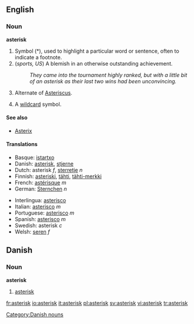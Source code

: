 ==English==

===Noun===
'''asterisk'''

# Symbol (*), used to highlight a particular word or sentence, often to indicate a footnote.
# (''sports, US'') A blemish in an otherwise outstanding achievement.
#: ''They came into the tournament highly ranked, but with a little bit of an asterisk as their last two wins had been unconvincing.''
# {{biology}} Alternate of [[Asteriscus]].
# {{computing}} A [[wildcard]] symbol.

====See also==== 
*[[Asterix]]

====Translations====
{{top}}
*Basque: [[istartxo]]
*Danish: [[#Danish|asterisk]], [[stjerne]]
*Dutch: asterisk ''f'', [[sterretje]] ''n''
*Finnish: [[asteriski]], [[tähti]], [[tähti-merkki]]
*French: [[astérisque]] ''m''
*German: [[Sternchen]] ''n''
{{mid}}
*Interlingua: [[asterisco]]
*Italian: [[asterisco]] ''m''
*Portuguese: [[asterisco]] ''m''
*Spanish: [[asterisco]] ''m''
*Swedish: asterisk ''c''
*Welsh: [[seren]] ''f''
{{bottom}}

{{Punctuation}}

==Danish==
===Noun===
'''asterisk'''
#[[#English|asterisk]]

[[Category:Danish nouns]]

[[fr:asterisk]]
[[io:asterisk]]
[[it:asterisk]]
[[pl:asterisk]]
[[sv:asterisk]]
[[vi:asterisk]]
[[tr:asterisk]]